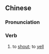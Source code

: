 {{also|发喊}}
==Chinese==
{{zh-forms|s=发喊}}

===Pronunciation===
{{zh-pron
|m=fāhǎn
|cat=v
}}

===Verb===
{{zh-verb}}

# {{lb|zh|literary}} to [[shout]]; to [[yell]]